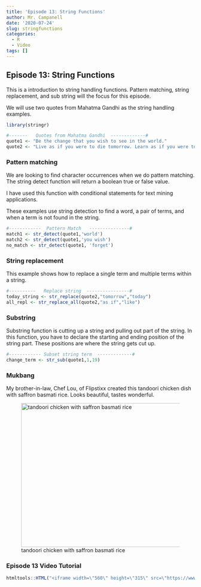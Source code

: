 ---
title: 'Episode 13: String Functions'
author: Mr. Campanell
date: '2020-07-24'
slug: stringfunctions
categories:
  - R
  - Video
tags: []
---

## Episode 13: String Functions

This is a introduction to string handling functions.  Pattern matching, string replacement, and sub string will the focus for this episode.

We will use two quotes from Mahatma Gandhi as the string handling examples.

```{r}
library(stringr)

#-------   Quotes from Mahatma Gandhi  -------------#
quote1 <- "Be the change that you wish to see in the world."
quote2 <- "Live as if you were to die tomorrow. Learn as if you were to live forever"

```

###  Pattern matching

We are looking to find character occurrences when we do pattern matching.   The string detect function will return a boolean true or false value.

I have used this function with conditional statements for text mining applications.

These examples use string detection to find a word, a pair of terms, and when a term is not found in the string.

```{r}
#------------  Pattern Match   ---------------#
match1 <- str_detect(quote1,'world')
match2 <- str_detect(quote1,'you wish')
no_match <- str_detect(quote1, 'forget')

```

### String replacement

This example shows how to replace a single term and multiple terms within a string.

```{r}
#----------   Replace string  ----------------#
today_string <- str_replace(quote2,"tomorrow","today")
all_repl <- str_replace_all(quote2,"as if","like")

```

###  Substring   

Substring function is cutting up a string and pulling out part of the string.   In this function, you have to declare the starting and ending position of the string part.   These positions are where the string gets cut up.

```{r}
#------------ Subset string term  -------------#
change_term <- str_sub(quote1,1,19)

```

### Mukbang

My brother-in-law, Chef Lou, of Flipstixx created this tandoori chicken dish with saffron basmati rice.   Looks beautiful, tastes wonderful.

![tandoori chicken with saffron basmati rice](/post/2020-07-24-stringfunctions.en_files/tandorichicken.jpg){width=512px height=384px}



### Episode 13 Video Tutorial

```{r}

htmltools::HTML("<iframe width=\"560\" height=\"315\" src=\"https://www.youtube.com/embed/yNm92tWO7Ns\" frameborder=\"0\" allow=\"accelerometer; autoplay; encrypted-media; gyroscope; picture-in-picture\" allowfullscreen></iframe>")

```

